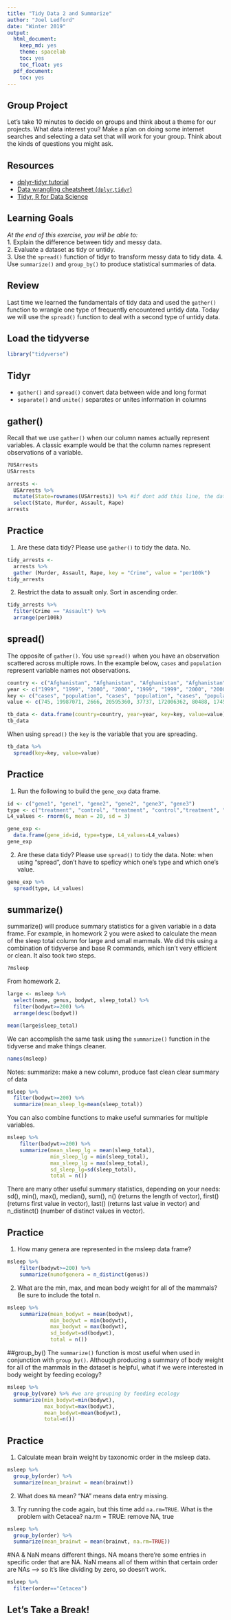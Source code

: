 ```yaml
---
title: "Tidy Data 2 and Summarize"
author: "Joel Ledford"
date: "Winter 2019"
output:
  html_document:
    keep_md: yes
    theme: spacelab
    toc: yes
    toc_float: yes
  pdf_document:
    toc: yes
---
```


## Group Project
Let's take 10 minutes to decide on groups and think about a theme for our projects. What data interest you? Make a plan on doing some  internet searches and selecting a data set that will work for your group. Think about the kinds of questions you might ask.  

## Resources
- [dplyr-tidyr tutorial](http://tclavelle.github.io/dplyr-tidyr-tutorial/)
- [Data wrangling cheatsheet (`dplyr`,`tidyr`)](http://ucsb-bren.github.io/refs/cheatsheets/data-wrangling-cheatsheet.pdf)
- [Tidyr, R for Data Science](https://r4ds.had.co.nz/tidy-data.html#unite)

## Learning Goals
*At the end of this exercise, you will be able to:*    
1. Explain the difference between tidy and messy data.  
2. Evaluate a dataset as tidy or untidy.  
3. Use the `spread()` function of tidyr to transform messy data to tidy data. 
4. Use `summarize()` and `group_by()` to produce statistical summaries of data.

## Review
Last time we learned the fundamentals of tidy data and used the `gather()` function to wrangle one type of frequently encountered untidy data. Today we will use the `spread()` function to deal with a second type of untidy data.  

## Load the tidyverse
```r
library("tidyverse")
```

## Tidyr
+ `gather()` and `spread()` convert data between wide and long format  
+ `separate()` and `unite()` separates or unites information in columns 

## gather()
Recall that we use `gather()` when our column names actually represent variables. A classic example would be that the column names represent observations of a variable.
```r
?USArrests
USArrests
```

```r
arrests <- 
  USArrests %>% 
  mutate(State=rownames(USArrests)) %>% #if dont add this line, the data does not have a name
  select(State, Murder, Assault, Rape)
arrests
```

## Practice
1. Are these data tidy? Please use `gather()` to tidy the data.
No.
```r
tidy_arrests <-
  arrests %>% 
  gather (Murder, Assault, Rape, key = "Crime", value = "per100k")
tidy_arrests
```

2. Restrict the data to assualt only. Sort in ascending order.
```r
tidy_arrests %>% 
  filter(Crime == "Assault") %>% 
  arrange(per100k)
```


## spread()
The opposite of `gather()`. You use `spread()` when you have an observation scattered across multiple rows. In the example below, `cases` and `population` represent variable names not observations.
```r
country <- c("Afghanistan", "Afghanistan", "Afghanistan", "Afghanistan", "Brazil", "Brazil", "Brazil", "Brazil", "China", "China", "China", "China")
year <- c("1999", "1999", "2000", "2000", "1999", "1999", "2000", "2000", "1999", "1999", "2000", "2000")
key <- c("cases", "population", "cases", "population", "cases", "population", "cases", "population", "cases", "population", "cases", "population")
value <- c(745, 19987071, 2666, 20595360, 37737, 172006362, 80488, 174504898, 212258, 1272915272, 213766, 1280428583)

tb_data <- data.frame(country=country, year=year, key=key, value=value)
tb_data
```

When using `spread()` the `key` is the variable that you are spreading.
```r
tb_data %>% 
  spread(key=key, value=value)
```

## Practice
1. Run the following to build the `gene_exp` data frame.
```r
id <- c("gene1", "gene1", "gene2", "gene2", "gene3", "gene3")
type <- c("treatment", "control", "treatment", "control","treatment", "control")
L4_values <- rnorm(6, mean = 20, sd = 3)
```

```r
gene_exp <- 
  data.frame(gene_id=id, type=type, L4_values=L4_values)
gene_exp
```

2. Are these data tidy? Please use `spread()` to tidy the data.
Note: when using "spread", don't have to speficy which one's type and which one's value.
```r
gene_exp %>% 
  spread(type, L4_values)
```


## summarize()
summarize() will produce summary statistics for a given variable in a data frame. For example, in homework 2 you were asked to calculate the mean of the sleep total column for large and small mammals. We did this using a combination of tidyverse and base R commands, which isn't very efficient or clean. It also took two steps.
```r
?msleep
```

From homework 2.
```r
large <- msleep %>% 
  select(name, genus, bodywt, sleep_total) %>% 
  filter(bodywt>=200) %>% 
  arrange(desc(bodywt))
```

```r
mean(large$sleep_total)
```

We can accomplish the same task using the `summarize()` function in the tidyverse and make things cleaner.

```r
names(msleep)
```

Notes: summarize: make a new column, produce fast clean clear summary of data
```r
msleep %>% 
  filter(bodywt>=200) %>%
  summarize(mean_sleep_lg=mean(sleep_total))
```

You can also combine functions to make useful summaries for multiple variables.
```r
msleep %>% 
    filter(bodywt>=200) %>% 
    summarize(mean_sleep_lg = mean(sleep_total), 
              min_sleep_lg = min(sleep_total),
              max_sleep_lg = max(sleep_total),
              sd_sleep_lg=sd(sleep_total),
              total = n())
```

There are many other useful summary statistics, depending on your needs: sd(), min(), max(), median(), sum(), n() (returns the length of vector), first() (returns first value in vector), last() (returns last value in vector) and n_distinct() (number of distinct values in vector).

## Practice
1. How many genera are represented in the msleep data frame?
```r
msleep %>% 
    filter(bodywt>=200) %>% 
    summarize(numofgenera = n_distinct(genus))
```


2. What are the min, max, and mean body weight for all of the mammals? Be sure to include the total n.
```r
msleep %>% 
    summarize(mean_bodywt = mean(bodywt), 
              min_bodywt = min(bodywt),
              max_bodywt = max(bodywt),
              sd_bodywt=sd(bodywt),
              total = n())
```

##group_by()
The `summarize()` function is most useful when used in conjunction with `group_by()`. Although producing a summary of body weight for all of the mammals in the dataset is helpful, what if we were interested in body weight by feeding ecology?
```r
msleep %>%
  group_by(vore) %>% #we are grouping by feeding ecology
  summarize(min_bodywt=min(bodywt),
            max_bodywt=max(bodywt),
            mean_bodywt=mean(bodywt),
            total=n())
```

## Practice
1. Calculate mean brain weight by taxonomic order in the msleep data.
```r
msleep %>% 
  group_by(order) %>% 
  summarize(mean_brainwt = mean(brainwt))
```



2. What does `NA` mean?
"NA" means data entry missing. 

3. Try running the code again, but this time add `na.rm=TRUE`. What is the problem with Cetacea?
na.rm = TRUE: remove NA, true
```r
msleep %>% 
  group_by(order) %>% 
  summarize(mean_brainwt = mean(brainwt, na.rm=TRUE))
```
#NA & NaN means different things. NA means there're some entries in specific order that are NA. NaN means all of them within that certain order are NAs --> so it's like dividing by zero, so doesn't work. 

```r
msleep %>% 
  filter(order=="Cetacea")
```

## Let's Take a Break!
